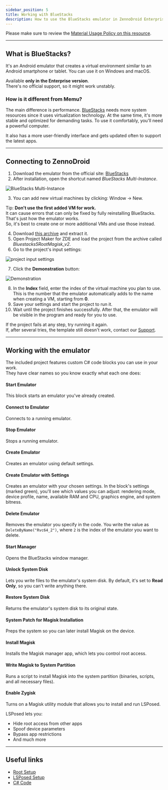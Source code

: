 ```yaml
---
sidebar_position: 5
title: Working with BlueStacks
description: How to use the BlueStacks emulator in ZennoDroid Enterprise.
---
```


Please make sure to review the [Material Usage Policy on this resource](../Disclaimer).

________________________________________________
## What is BlueStacks?
It's an Android emulator that creates a virtual environment similar to an Android smartphone or tablet. You can use it on Windows and macOS.

Available **only in the Enterprise version**.  
There's no official support, so it might work unstably.

### How is it different from Memu?
The main difference is performance. [BlueStacks](https://www.bluestacks.com/features.html) needs more system resources since it uses virtualization technology. At the same time, it's more stable and optimized for demanding tasks. To use it comfortably, you'll need a powerful computer.

It also has a more user-friendly interface and gets updated often to support the latest apps.

________________________________________________
## Connecting to ZennoDroid
1. Download the emulator from the official site: [BlueStacks](https://www.bluestacks.com/features.html)
2. After installation, open the shortcut named *BlueStacks Multi-Instance*.

![BlueStacks Multi-Instance](./assets/BlueStacks/BlueStacks_pic1.png)

3. You can add new virtual machines by clicking: Window → New.

Tip: **Don't use the first added VM for work.**  
It can cause errors that can only be fixed by fully reinstalling BlueStacks. That's just how the emulator works.  
So, it's best to create one or more additional VMs and use those instead.

4. Download [this archive](./assets/BlueStacks_5_Root_ver.2.zip) and extract it.
5. Open Project Maker for ZDE and load the project from the archive called *Bluestacks5RootMagisk_v2*.
6. Go to the project's input settings:

![project input settings](./assets/BlueStacks/BlueStacks_pic2.png)

7. Click the **Demonstration** button:

![Demonstration](./assets/BlueStacks/BlueStacks_pic3.png)

8. In the **Index** field, enter the index of the virtual machine you plan to use. This is the number that the emulator automatically adds to the name when creating a VM, starting from **0**.
9. Save your settings and start the project to run it.
10. Wait until the project finishes successfully. After that, the emulator will be visible in the program and ready for you to use.

If the project fails at any step, try running it again.  
If, after several tries, the template still doesn't work, contact our [Support](https://helpdesk.zennolab.com/ru/conversation/new).

________________________________________________
## Working with the emulator
The included project features custom C# code blocks you can use in your work.  
They have clear names so you know exactly what each one does:

#### Start Emulator
This block starts an emulator you've already created.

#### Connect to Emulator
Connects to a running emulator.

#### Stop Emulator
Stops a running emulator.

#### Create Emulator
Creates an emulator using default settings.

#### Create Emulator with Settings
Creates an emulator with your chosen settings. In the block's settings (marked green), you'll see which values you can adjust: rendering mode, device profile, name, available RAM and CPU, graphics engine, and system bitness.

#### Delete Emulator
Removes the emulator you specify in the code. You write the value as `DeleteByName("Rvc64_2")`, where `2` is the index of the emulator you want to delete.

#### Start Manager
Opens the BlueStacks window manager.

#### Unlock System Disk
Lets you write files to the emulator's system disk. By default, it's set to **Read Only**, so you can't write anything there.

#### Restore System Disk
Returns the emulator's system disk to its original state.

#### System Patch for Magisk Installation
Preps the system so you can later install Magisk on the device.

#### Install Magisk
Installs the Magisk manager app, which lets you control root access.

#### Write Magisk to System Partition
Runs a script to install Magisk into the system partition (binaries, scripts, and all necessary files).

#### Enable Zygisk
Turns on a Magisk utility module that allows you to install and run LSPosed.

LSPosed lets you:
- Hide root access from other apps
- Spoof device parameters
- Bypass app restrictions
- And much more

________________________________________________
## Useful links
- [Root Setup](./Root)
- [LSPosed Setup](./LSPosed)
- [C# Code](../Project%20Editor/CustomCode/С)